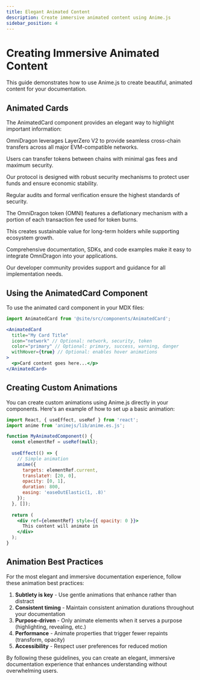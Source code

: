```yaml
---
title: Elegant Animated Content
description: Create immersive animated content using Anime.js
sidebar_position: 4
---
```



# Creating Immersive Animated Content

This guide demonstrates how to use Anime.js to create beautiful, animated content for your documentation.

## Animated Cards

The AnimatedCard component provides an elegant way to highlight important information:

<div className="row">
  <div className="col col--6">
    <AnimatedCard
      title="Cross-Chain Support"
      icon="network"
      color="primary"
    >
      <p>OmniDragon leverages LayerZero V2 to provide seamless cross-chain transfers across all major EVM-compatible networks.</p>
      <p>Users can transfer tokens between chains with minimal gas fees and maximum security.</p>
    </AnimatedCard>
  </div>
  <div className="col col--6">
    <AnimatedCard
      title="Economic Security"
      icon="security"
      color="success"
    >
      <p>Our protocol is designed with robust security mechanisms to protect user funds and ensure economic stability.</p>
      <p>Regular audits and formal verification ensure the highest standards of security.</p>
    </AnimatedCard>
  </div>
</div>

<div className="row">
  <div className="col col--6">
    <AnimatedCard
      title="Token Economics"
      icon="token"
      color="warning"
    >
      <p>The OmniDragon token (OMNI) features a deflationary mechanism with a portion of each transaction fee used for token burns.</p>
      <p>This creates sustainable value for long-term holders while supporting ecosystem growth.</p>
    </AnimatedCard>
  </div>
  <div className="col col--6">
    <AnimatedCard
      title="Developer Resources"
      color="danger"
    >
      <p>Comprehensive documentation, SDKs, and code examples make it easy to integrate OmniDragon into your applications.</p>
      <p>Our developer community provides support and guidance for all implementation needs.</p>
    </AnimatedCard>
  </div>
</div>

## Using the AnimatedCard Component

To use the animated card component in your MDX files:

```jsx
import AnimatedCard from '@site/src/components/AnimatedCard';

<AnimatedCard
  title="My Card Title"
  icon="network" // Optional: network, security, token
  color="primary" // Optional: primary, success, warning, danger
  withHover={true} // Optional: enables hover animations
>
  <p>Card content goes here...</p>
</AnimatedCard>
```

## Creating Custom Animations

You can create custom animations using Anime.js directly in your components. Here's an example of how to set up a basic animation:

```jsx
import React, { useEffect, useRef } from 'react';
import anime from 'animejs/lib/anime.es.js';

function MyAnimatedComponent() {
  const elementRef = useRef(null);
  
  useEffect(() => {
    // Simple animation
    anime({
      targets: elementRef.current,
      translateY: [20, 0],
      opacity: [0, 1],
      duration: 800,
      easing: 'easeOutElastic(1, .8)'
    });
  }, []);
  
  return (
    <div ref={elementRef} style={{ opacity: 0 }}>
      This content will animate in
    </div>
  );
}
```

## Animation Best Practices

For the most elegant and immersive documentation experience, follow these animation best practices:

1. **Subtlety is key** - Use gentle animations that enhance rather than distract
2. **Consistent timing** - Maintain consistent animation durations throughout your documentation
3. **Purpose-driven** - Only animate elements when it serves a purpose (highlighting, revealing, etc.)
4. **Performance** - Animate properties that trigger fewer repaints (transform, opacity)
5. **Accessibility** - Respect user preferences for reduced motion

By following these guidelines, you can create an elegant, immersive documentation experience that enhances understanding without overwhelming users. 